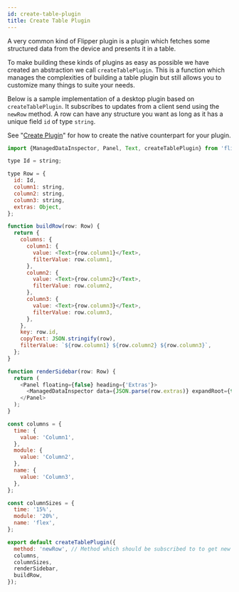 ```yaml
---
id: create-table-plugin
title: Create Table Plugin
---
```


A very common kind of Flipper plugin is a plugin which fetches some structured data from the device and presents it in a table.

To make building these kinds of plugins as easy as possible we have created an abstraction we call `createTablePlugin`. This is a function which manages the complexities of building a table plugin but still allows you to customize many things to suite your needs.

Below is a sample implementation of a desktop plugin based on `createTablePlugin`. It subscribes to updates from a client send using the `newRow` method. A row can have any structure you want as long as it has a unique field `id` of type `string`.

See "[Create Plugin](create-plugin)" for how to create the native counterpart for your plugin.

```javascript
import {ManagedDataInspector, Panel, Text, createTablePlugin} from 'flipper';

type Id = string;

type Row = {
  id: Id,
  column1: string,
  column2: string,
  column3: string,
  extras: Object,
};

function buildRow(row: Row) {
  return {
    columns: {
      column1: {
        value: <Text>{row.column1}</Text>,
        filterValue: row.column1,
      },
      column2: {
        value: <Text>{row.column2}</Text>,
        filterValue: row.column2,
      },
      column3: {
        value: <Text>{row.column3}</Text>,
        filterValue: row.column3,
      },
    },
    key: row.id,
    copyText: JSON.stringify(row),
    filterValue: `${row.column1} ${row.column2} ${row.column3}`,
  };
}

function renderSidebar(row: Row) {
  return (
    <Panel floating={false} heading={'Extras'}>
      <ManagedDataInspector data={JSON.parse(row.extras)} expandRoot={true} />
    </Panel>
  );
}

const columns = {
  time: {
    value: 'Column1',
  },
  module: {
    value: 'Column2',
  },
  name: {
    value: 'Column3',
  },
};

const columnSizes = {
  time: '15%',
  module: '20%',
  name: 'flex',
};

export default createTablePlugin({
  method: 'newRow', // Method which should be subscribed to to get new rows with share Row (from above),
  columns,
  columnSizes,
  renderSidebar,
  buildRow,
});
```
